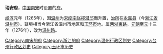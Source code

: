 '''瑞安府'''，[[中国|中国]][[南宋|南宋]]时设置的[[府_(行政区划)|府]]。

[[咸淳|咸淳]]元年（1265年），因[[温州_(上元)|温州]]为[[宋度宗|宋度宗赵禥]][[潜邸|潜邸]]而升置，[[治所|治所]]在[[永嘉县|永嘉县]]（今[[浙江省|浙江省]][[温州市|温州市]]）。辖境相当今浙江省温州市地区和[[玉环市|玉环市]]地。属[[两浙東路|两浙東路]]。[[元朝|元朝]][[至元_(忽必烈)|至元]]十三年（1276年），改为[[温州路|温州路]]。 

{{南宋行政区划|nocat}}
{{南宋行政区划小作品}}
{{DEFAULTSORT:R}}
[[Category:南宋的府|Category:南宋的府]]
[[Category:浙江的府|Category:浙江的府]]
[[Category:温州行政区划史|Category:温州行政区划史]]
[[Category:台州行政区划史|Category:台州行政区划史]]
[[Category:玉环市历史|Category:玉环市历史]]
